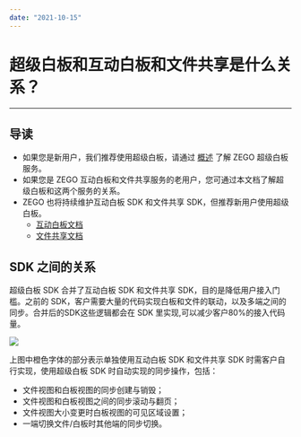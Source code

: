 ```yaml
---
date: "2021-10-15"
---
```

# 超级白板和互动白板和文件共享是什么关系？
---
## 导读

- 如果您是新用户，我们推荐使用超级白板，请通过 [概述](https://doc-zh.zego.im/article/11287) 了解 ZEGO 超级白板服务。
- 如果您是 ZEGO 互动白板和文件共享服务的老用户，您可通过本文档了解超级白板和这两个服务的关系。
- ZEGO 也将持续维护互动白板 SDK 和文件共享 SDK，但推荐新用户使用超级白板。
    - [互动白板文档](https://doc-zh.zego.im/article/4395)
    - [文件共享文档](https://doc-zh.zego.im/article/4400)

## SDK 之间的关系

超级白板 SDK 合并了互动白板 SDK 和文件共享 SDK，目的是降低用户接入门槛。之前的 SDK，客户需要大量的代码实现白板和文件的联动，以及多端之间的同步。合并后的SDK这些逻辑都会在 SDK 里实现,可以减少客户80%的接入代码量。

<Frame width="512" height="auto" caption=""><Frame width="512" height="auto" caption=""><img src="https://doc-media.zego.im/sdk-doc/Pics/WhiteboardView/superboard_sync.png" /></Frame></Frame>

上图中橙色字体的部分表示单独使用互动白板 SDK 和文件共享 SDK 时需客户自行实现，使用超级白板 SDK 时自动实现的同步操作，包括：

- 文件视图和白板视图的同步创建与销毁；
- 文件视图和白板视图之间的同步滚动与翻页；
- 文件视图大小变更时白板视图的可见区域设置；
- 一端切换文件/白板时其他端的同步切换。

